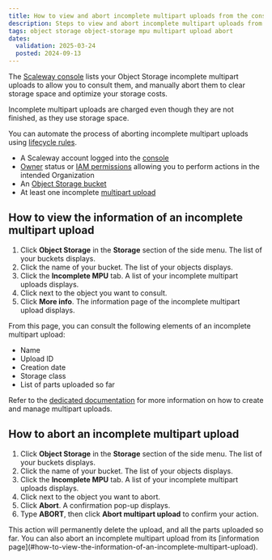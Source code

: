 ```yaml
---
title: How to view and abort incomplete multipart uploads from the console
description: Steps to view and abort incomplete multipart uploads from the Scaleway console.
tags: object storage object-storage mpu multipart upload abort
dates:
  validation: 2025-03-24
  posted: 2024-09-13
---
```



The [Scaleway console](https://account.scaleway.com/?service=elements) lists your Object Storage incomplete multipart uploads to allow you to consult them, and manually abort them to clear storage space and optimize your storage costs.

<Message type="note">
Incomplete multipart uploads are charged even though they are not finished, as they use storage space.
</Message>

You can automate the process of aborting incomplete multipart uploads using [lifecycle rules](/object-storage/how-to/manage-lifecycle-rules).

<Requirements />

- A Scaleway account logged into the [console](https://account.scaleway.com/?service=elements)
- [Owner](/iam/concepts/#owner) status or [IAM permissions](/iam/concepts/#permission) allowing you to perform actions in the intended Organization
- An [Object Storage bucket](/object-storage/how-to/create-a-bucket/)
- At least one incomplete [multipart upload](/object-storage/api-cli/multipart-uploads/)

## How to view the information of an incomplete multipart upload

1. Click **Object Storage** in the **Storage** section of the side menu. The list of your buckets displays.
2. Click the name of your bucket. The list of your objects displays.
3. Click the **Incomplete MPU** tab. A list of your incomplete multipart uploads displays.
4. Click <Icon name="more" /> next to the object you want to consult.
5. Click **More info**. The information page of the incomplete multipart upload displays.

From this page, you can consult the following elements of an incomplete multipart upload:
- Name
- Upload ID
- Creation date
- Storage class
- List of parts uploaded so far

Refer to the [dedicated documentation](/object-storage/api-cli/multipart-uploads/) for more information on how to create and manage multipart uploads.

## How to abort an incomplete multipart upload

1. Click **Object Storage** in the **Storage** section of the side menu. The list of your buckets displays.
2. Click the name of your bucket. The list of your objects displays.
3. Click the **Incomplete MPU** tab. A list of your incomplete multipart uploads displays.
4. Click <Icon name="more" /> next to the object you want to abort.
5. Click **Abort**. A confirmation pop-up displays.
6. Type **ABORT**, then click **Abort multipart upload** to confirm your action.

<Message type="note">
This action will permanently delete the upload, and all the parts uploaded so far. You can also abort an incomplete multipart upload from its [information page](#how-to-view-the-information-of-an-incomplete-multipart-upload).
</Message>
